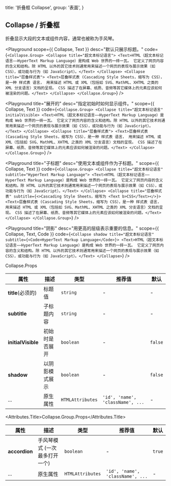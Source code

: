 
  title: '折叠框 Collapse',
  group: '表面',
}

## Collapse / 折叠框

折叠显示大段的文本或组件内容，通常也被称为手风琴。

<Playground
  scope={{ Collapse, Text }}
  desc="默认只展示标题。"
  code={`
<Collapse.Group>
  <Collapse title="超文本标记语言">
    <Text>HTML（超文本标记语言——HyperText Markup Language）是构成 Web 世界的一砖一瓦。
    它定义了网页内容的含义和结构。除 HTML 以外的其它技术则通常用来描述一个网页的表现与展示效果（如 CSS），或功能与行为（如 JavaScript）。</Text>
  </Collapse>
  <Collapse title="层叠样式表">
    <Text>层叠样式表 (Cascading Style Sheets，缩写为 CSS），是一种 样式表 语言，
    用来描述 HTML 或 XML（包括如 SVG、MathML、XHTML 之类的 XML 分支语言）文档的呈现。
    CSS 描述了在屏幕、纸质、音频等其它媒体上的元素应该如何被渲染的问题。</Text>
  </Collapse>
</Collapse.Group>
`}
/>

<Playground
  title="展开的"
  desc="指定初始时如何显示组件。"
  scope={{ Collapse, Text }}
  code={`
<Collapse.Group>
  <Collapse title="超文本标记语言" initialVisible>
    <Text>HTML（超文本标记语言——HyperText Markup Language）是构成 Web 世界的一砖一瓦。
    它定义了网页内容的含义和结构。除 HTML 以外的其它技术则通常用来描述一个网页的表现与展示效果（如 CSS），或功能与行为（如 JavaScript）。</Text>
  </Collapse>
  <Collapse title="层叠样式表">
    <Text>层叠样式表 (Cascading Style Sheets，缩写为 CSS），是一种 样式表 语言，
    用来描述 HTML 或 XML（包括如 SVG、MathML、XHTML 之类的 XML 分支语言）文档的呈现。
    CSS 描述了在屏幕、纸质、音频等其它媒体上的元素应该如何被渲染的问题。</Text>
  </Collapse>
</Collapse.Group>
`}
/>

<Playground
  title="子标题"
  desc="使用文本或组件作为子标题。"
  scope={{ Collapse, Text }}
  code={`
<Collapse.Group>
  <Collapse title="超文本标记语言" subtitle="HyperText Markup Language">
    <Text>HTML（超文本标记语言——HyperText Markup Language）是构成 Web 世界的一砖一瓦。
    它定义了网页内容的含义和结构。除 HTML 以外的其它技术则通常用来描述一个网页的表现与展示效果（如 CSS），或功能与行为（如 JavaScript）。</Text>
  </Collapse>
  <Collapse title="层叠样式表" subtitle={<>Cascading Style Sheets，缩写为 <Text b>CSS</Text></>}>
    <Text>层叠样式表 (Cascading Style Sheets，缩写为 CSS），是一种 样式表 语言，
    用来描述 HTML 或 XML（包括如 SVG、MathML、XHTML 之类的 XML 分支语言）文档的呈现。
    CSS 描述了在屏幕、纸质、音频等其它媒体上的元素应该如何被渲染的问题。</Text>
  </Collapse>
</Collapse.Group>
`}
/>

<Playground
  title="阴影"
  desc="用更高的层级表示重要的信息。"
  scope={{ Collapse, Text, Code }}
  code={`
<Collapse shadow title="超文本标记语言" subtitle={<Code>HyperText Markup Language</Code>}>
  <Text>HTML（超文本标记语言——HyperText Markup Language）是构成 Web 世界的一砖一瓦。
      它定义了网页内容的含义和结构。除 HTML 以外的其它技术则通常用来描述一个网页的表现与展示效果（如 CSS），或功能与行为（如 JavaScript）。</Text>
</Collapse>
`}
/>

<Attributes edit="/pages/zh-cn/components/collapse.mdx">
<Attributes.Title>Collapse.Props</Attributes.Title>

| 属性               | 描述           | 类型             | 推荐值                           | 默认    |
| ------------------ | -------------- | ---------------- | -------------------------------- | ------- |
| **title**(必须的)  | 标题值         | `string`         | -                                | -       |
| **subtitle**       | 子标题内容     | `string`         | -                                | -       |
| **initialVisible** | 初始时是否展开 | `boolean`        | -                                | `false` |
| **shadow**         | 以阴影模式展示 | `boolean`        | -                                | `false` |
| ...                | 原生属性       | `HTMLAttributes` | `'id', 'name', 'className', ...` | -       |

<Attributes.Title>Collapse.Group.Props</Attributes.Title>

| 属性          | 描述                          | 类型             | 推荐值                           | 默认   |
| ------------- | ----------------------------- | ---------------- | -------------------------------- | ------ |
| **accordion** | 手风琴模式 (一次最多打开一个) | `boolean`        | -                                | `true` |
| ...           | 原生属性                      | `HTMLAttributes` | `'id', 'name', 'className', ...` | -      |

</Attributes>

